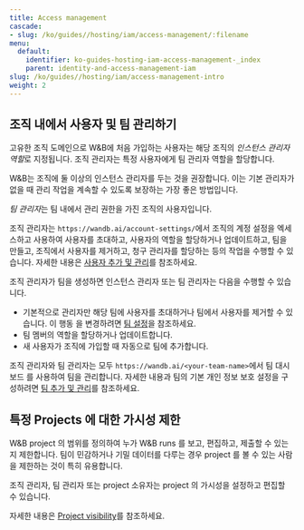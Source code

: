 ```yaml
---
title: Access management
cascade:
- slug: /ko/guides//hosting/iam/access-management/:filename
menu:
  default:
    identifier: ko-guides-hosting-iam-access-management-_index
    parent: identity-and-access-management-iam
slug: /ko/guides//hosting/iam/access-management-intro
weight: 2
---
```


## 조직 내에서 사용자 및 팀 관리하기
고유한 조직 도메인으로 W&B에 처음 가입하는 사용자는 해당 조직의 *인스턴스 관리자 역할*로 지정됩니다. 조직 관리자는 특정 사용자에게 팀 관리자 역할을 할당합니다.

<Note>
W&B는 조직에 둘 이상의 인스턴스 관리자를 두는 것을 권장합니다. 이는 기본 관리자가 없을 때 관리 작업을 계속할 수 있도록 보장하는 가장 좋은 방법입니다.
</Note>

*팀 관리자*는 팀 내에서 관리 권한을 가진 조직의 사용자입니다.

조직 관리자는 `https://wandb.ai/account-settings/`에서 조직의 계정 설정을 엑세스하고 사용하여 사용자를 초대하고, 사용자의 역할을 할당하거나 업데이트하고, 팀을 만들고, 조직에서 사용자를 제거하고, 청구 관리자를 할당하는 등의 작업을 수행할 수 있습니다. 자세한 내용은 [사용자 추가 및 관리](/ko/./manage-organization#add-and-manage-users)를 참조하세요.

조직 관리자가 팀을 생성하면 인스턴스 관리자 또는 팀 관리자는 다음을 수행할 수 있습니다.

- 기본적으로 관리자만 해당 팀에 사용자를 초대하거나 팀에서 사용자를 제거할 수 있습니다. 이 행동 을 변경하려면 [팀 설정](/ko/guides/models/app/settings-page/team-settings#privacy)을 참조하세요.
- 팀 멤버의 역할을 할당하거나 업데이트합니다.
- 새 사용자가 조직에 가입할 때 자동으로 팀에 추가합니다.

조직 관리자와 팀 관리자는 모두 `https://wandb.ai/<your-team-name>`에서 팀 대시보드 를 사용하여 팀을 관리합니다. 자세한 내용과 팀의 기본 개인 정보 보호 설정을 구성하려면 [팀 추가 및 관리](/ko/./manage-organization#add-and-manage-teams)를 참조하세요.

## 특정 Projects 에 대한 가시성 제한

W&B project 의 범위를 정의하여 누가 W&B runs 를 보고, 편집하고, 제출할 수 있는지 제한합니다. 팀이 민감하거나 기밀 데이터를 다루는 경우 project 를 볼 수 있는 사람을 제한하는 것이 특히 유용합니다.

조직 관리자, 팀 관리자 또는 project 소유자는 project 의 가시성을 설정하고 편집할 수 있습니다.

자세한 내용은 [Project visibility](/ko/./restricted-projects)를 참조하세요.
